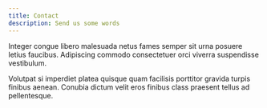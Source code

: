```yaml
---
title: Contact
description: Send us some words
---
```

Integer congue libero malesuada netus fames semper sit urna posuere letius faucibus. Adipiscing commodo consectetuer orci viverra suspendisse vestibulum.

Volutpat si imperdiet platea quisque quam facilisis porttitor gravida turpis finibus aenean. Conubia dictum velit eros finibus class praesent tellus ad pellentesque.

